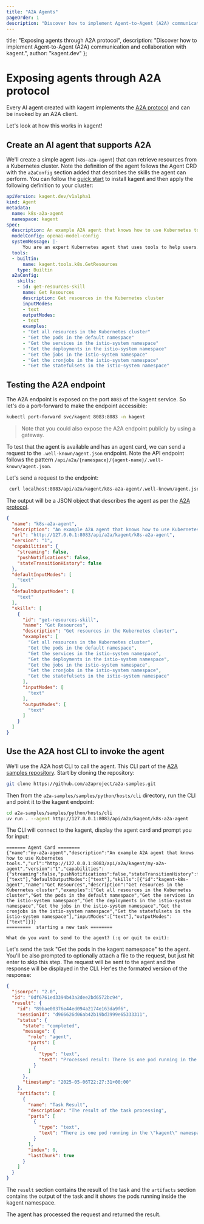 ```yaml
---
title: "A2A Agents"
pageOrder: 1
description: "Discover how to implement Agent-to-Agent (A2A) communication and collaboration with kagent."
---
```


  title: "Exposing agents through A2A protocol",
  description: "Discover how to implement Agent-to-Agent (A2A) communication and collaboration with kagent.",
  author: "kagent.dev"
};

# Exposing agents through A2A protocol

Every AI agent created with kagent implements the [A2A protocol](https://developers.googleblog.com/en/a2a-a-new-era-of-agent-interoperability/) and can be invoked by an A2A client.

Let's look at how this works in kagent!

## Create an AI agent that supports A2A

We'll create a simple agent (`k8s-a2a-agent`) that can retrieve resources from a Kubernetes cluster. Note the definition of the agent follows the Agent CRD with the `a2aConfig` section added that describes the skills the agent can perform. You can follow the [quick start](/docs/getting-started/quickstart) to install kagent and then apply the following definition to your cluster:

```yaml
apiVersion: kagent.dev/v1alpha1
kind: Agent
metadata:
  name: k8s-a2a-agent
  namespace: kagent
spec:
  description: An example A2A agent that knows how to use Kubernetes tools.
  modelConfig: openai-model-config
  systemMessage: |-
      You are an expert Kubernetes agent that uses tools to help users.
  tools:
  - builtin:
      name: kagent.tools.k8s.GetResources
    type: Builtin
  a2aConfig:
    skills:
    - id: get-resources-skill
      name: Get Resources
      description: Get resources in the Kubernetes cluster
      inputModes:
      - text
      outputModes:
      - text
      examples:
      - "Get all resources in the Kubernetes cluster"
      - "Get the pods in the default namespace"
      - "Get the services in the istio-system namespace"
      - "Get the deployments in the istio-system namespace"
      - "Get the jobs in the istio-system namespace"
      - "Get the cronjobs in the istio-system namespace"
      - "Get the statefulsets in the istio-system namespace"
```

## Testing the A2A endpoint

The A2A endpoint is exposed on the port `8083` of the kagent service. So let's do a port-forward to make the endpoint accessible:

```bash
kubectl port-forward svc/kagent 8083:8083 -n kagent
```

>Note that you could also expose the A2A endpoint publicly by using a gateway.

To test that the agent is available and has an agent card, we can send a request to the `.well-known/agent.json` endpoint. Note the API endpoint follows the pattern `/api/a2a/{namespace}/{agent-name}/.well-known/agent.json`.

Let's send a request to the endpoint:

```bash
 curl localhost:8083/api/a2a/kagent/k8s-a2a-agent/.well-known/agent.json
```

The output will be a JSON object that describes the agent as per the [A2A protocol](https://a2a.guide/protocol/agent-card.html).
```json
{
  "name": "k8s-a2a-agent",
  "description": "An example A2A agent that knows how to use Kubernetes tools.",
  "url": "http://127.0.0.1:8083/api/a2a/kagent/k8s-a2a-agent",
  "version": "1",
  "capabilities": {
    "streaming": false,
    "pushNotifications": false,
    "stateTransitionHistory": false
  },
  "defaultInputModes": [
    "text"
  ],
  "defaultOutputModes": [
    "text"
  ],
  "skills": [
    {
      "id": "get-resources-skill",
      "name": "Get Resources",
      "description": "Get resources in the Kubernetes cluster",
      "examples": [
        "Get all resources in the Kubernetes cluster",
        "Get the pods in the default namespace",
        "Get the services in the istio-system namespace",
        "Get the deployments in the istio-system namespace",
        "Get the jobs in the istio-system namespace",
        "Get the cronjobs in the istio-system namespace",
        "Get the statefulsets in the istio-system namespace"
      ],
      "inputModes": [
        "text"
      ],
      "outputModes": [
        "text"
      ]
    }
  ]
}
```

## Use the A2A host CLI to invoke the agent

We'll use the A2A host CLI to call the agent. This CLI part of the [A2A samples repository](https://github.com/a2aproject/a2a-samples/tree/main/samples/python/hosts/cli). Start by cloning the repository:

```bash
git clone https://github.com/a2aproject/a2a-samples.git
```

Then from the `a2a-samples/samples/python/hosts/cli` directory, run the CLI and point it to the kagent endpoint:

```bash
cd a2a-samples/samples/python/hosts/cli
uv run . --agent http://127.0.0.1:8083/api/a2a/kagent/k8s-a2a-agent
```

The CLI will connect to the kagent, display the agent card and prompt you for input:

```console
======= Agent Card ========
{"name":"my-a2a-agent","description":"An example A2A agent that knows how to use Kubernetes tools.","url":"http://127.0.0.1:8083/api/a2a/kagent/my-a2a-agent","version":"1","capabilities":{"streaming":false,"pushNotifications":false,"stateTransitionHistory":false},"defaultInputModes":["text"],"defaultOutputModes":["text"],"skills":[{"id":"kagent-k8s-agent","name":"Get Resources","description":"Get resources in the Kubernetes cluster","examples":["Get all resources in the Kubernetes cluster","Get the pods in the default namespace","Get the services in the istio-system namespace","Get the deployments in the istio-system namespace","Get the jobs in the istio-system namespace","Get the cronjobs in the istio-system namespace","Get the statefulsets in the istio-system namespace"],"inputModes":["text"],"outputModes":["text"]}]}
=========  starting a new task ======== 

What do you want to send to the agent? (:q or quit to exit):
```

Let's send the task "Get the pods in the kagent namespace" to the agent. You'll be also prompted to optionally attach a file to the request, but just hit enter to skip this step. The request will be sent to the agent and the response will be displayed in the CLI. Her'es the formated version of the response:

```json
{
  "jsonrpc": "2.0",
  "id": "0df6761ed3394b43a2dee2bd6572bc94",
  "result": {
    "id": "89bae00376e44ed094a2174e163da9f6",
    "sessionId": "d966626d06ab42b19bd3999e65333311",
    "status": {
      "state": "completed",
      "message": {
        "role": "agent",
        "parts": [
          {
            "type": "text",
            "text": "Processed result: There is one pod running in the \"kagent\" namespace:\n\n- Pod Name: kagent-748fb675c6-9ddsz\n- Status: Running\n- Ready Containers: 3 out of 3\n- Restarts: 0\n- Age: 31 minutes\n- Pod IP: 10.244.0.11\n- Node: kagent-control-plane\n\nLet me know if you need more details or want to perform any actions on this pod."
          }
        ]
      },
      "timestamp": "2025-05-06T22:27:31+00:00"
    },
    "artifacts": [
      {
        "name": "Task Result",
        "description": "The result of the task processing",
        "parts": [
          {
            "type": "text",
            "text": "There is one pod running in the \"kagent\" namespace:\n\n- Pod Name: kagent-748fb675c6-9ddsz\n- Status: Running\n- Ready Containers: 3 out of 3\n- Restarts: 0\n- Age: 31 minutes\n- Pod IP: 10.244.0.11\n- Node: kagent-control-plane\n\nLet me know if you need more details or want to perform any actions on this pod."
          }
        ],
        "index": 0,
        "lastChunk": true
      }
    ]
  }
}
```

The `result` section contains the result of the task and the `artifacts` section contains the output of the task and it shows the pods running inside the kagent namespace.

The agent has processed the request and returned the result.
